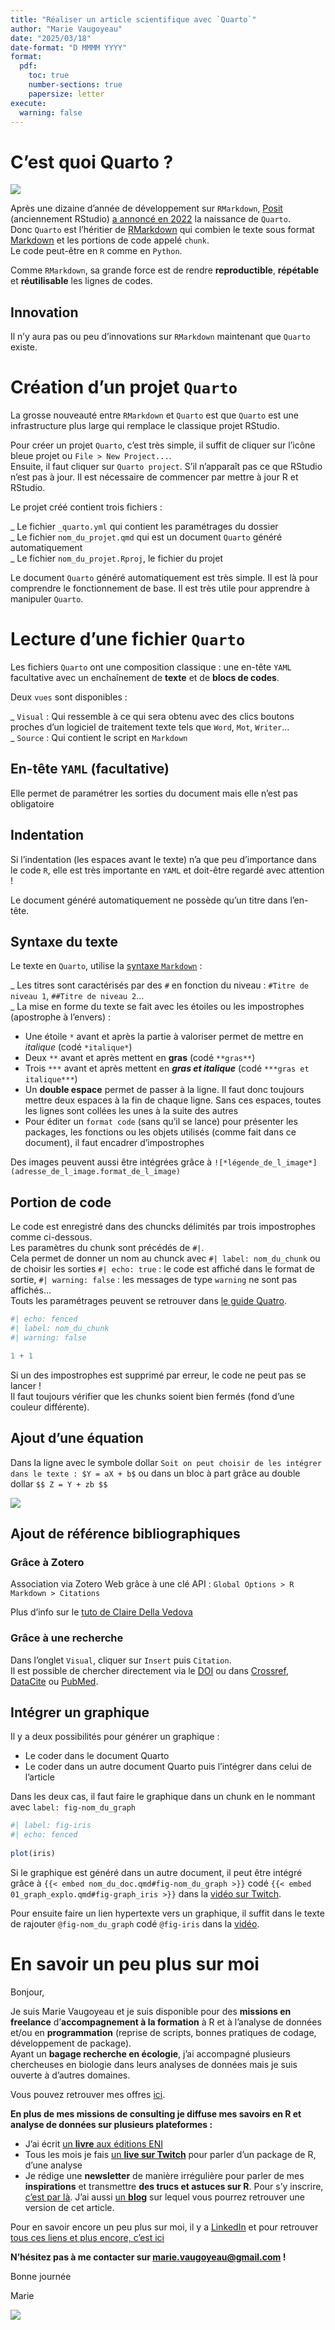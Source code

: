 ```yaml
---
title: "Réaliser un article scientifique avec `Quarto`"
author: "Marie Vaugoyeau"
date: "2025/03/18"
date-format: "D MMMM YYYY"
format: 
  pdf:
    toc: true
    number-sections: true
    papersize: letter
execute: 
  warning: false
---
```


# C'est quoi Quarto ?

![](https://quarto.org/quarto.png)

Après une dizaine d'année de développement sur `RMarkdown`, [Posit](https://posit.co/) (anciennement RStudio) [a annoncé en 2022](https://posit.co/blog/announcing-quarto-a-new-scientific-and-technical-publishing-system/) la naissance de `Quarto`.\
Donc `Quarto` est l'héritier de [RMarkdown](https://quarto.org/quarto.png) qui combien le texte sous format [Markdown](https://quarto.org/docs/authoring/markdown-basics.html) et les portions de code appelé `chunk`.\
Le code peut-être en `R` comme en `Python`.

Comme `RMarkdown`, sa grande force est de rendre **reproductible**, **répétable** et **réutilisable** les lignes de codes.

::: callout-tip
## Innovation

Il n'y aura pas ou peu d'innovations sur `RMarkdown` maintenant que `Quarto` existe.
:::

# Création d'un projet `Quarto`

La grosse nouveauté entre `RMarkdown` et `Quarto` est que `Quarto` est une infrastructure plus large qui remplace le classique projet RStudio.

Pour créer un projet `Quarto`, c'est très simple, il suffit de cliquer sur l'icône bleue projet ou `File > New Project...`.\
Ensuite, il faut cliquer sur `Quarto project`. S'il n'apparaît pas ce que RStudio n'est pas à jour. Il est nécessaire de commencer par mettre à jour R et RStudio.

Le projet créé contient trois fichiers :

\_ Le fichier `_quarto.yml` qui contient les paramétrages du dossier\
\_ Le fichier `nom_du_projet.qmd` qui est un document `Quarto` généré automatiquement\
\_ Le fichier `nom_du_projet.Rproj`, le fichier du projet

Le document `Quarto` généré automatiquement est très simple. Il est là pour comprendre le fonctionnement de base. Il est très utile pour apprendre à manipuler `Quarto`.

# Lecture d'une fichier `Quarto`

Les fichiers `Quarto` ont une composition classique : une en-tête `YAML` facultative avec un enchaînement de **texte** et de **blocs de codes**.

Deux `vues` sont disponibles :

\_ `Visual` : Qui ressemble à ce qui sera obtenu avec des clics boutons proches d'un logiciel de traitement texte tels que `Word`, `Mot`, `Writer`...\
\_ `Source` : Qui contient le script en `Markdown`

## En-tête `YAML` (facultative)

Elle permet de paramétrer les sorties du document mais elle n'est pas obligatoire

::: callout-important
## Indentation

Si l'indentation (les espaces avant le texte) n'a que peu d'importance dans le code `R`, elle est très importante en `YAML` et doit-être regardé avec attention !
:::

Le document généré automatiquement ne possède qu'un titre dans l'en-tête.

## Syntaxe du texte

Le texte en `Quarto`, utilise la [syntaxe `Markdown`](https://quarto.org/docs/authoring/markdown-basics.html) :

\_ Les titres sont caractérisés par des `#` en fonction du niveau : `#Titre de niveau 1`, `##Titre de niveau 2`...\
\_ La mise en forme du texte se fait avec les étoiles ou les impostrophes (apostrophe à l'envers) :

-   Une étoile `*` avant et après la partie à valoriser permet de mettre en *italique* (codé `*italique*`)\
-   Deux `**` avant et après mettent en **gras** (codé `**gras**`)\
-   Trois `***` avant et après mettent en ***gras et italique*** (codé `***gras et italique***`)\
-   Un **double espace** permet de passer à la ligne. Il faut donc toujours mettre deux espaces à la fin de chaque ligne. Sans ces espaces, toutes les lignes sont collées les unes à la suite des autres\
-   Pour éditer un `format code` (sans qu'il se lance) pour présenter les packages, les fonctions ou les objets utilisés (comme fait dans ce document), il faut encadrer d'impostrophes

Des images peuvent aussi être intégrées grâce à `![*légende_de_l_image*](adresse_de_l_image.format_de_l_image)`

## Portion de code

Le code est enregistré dans des chuncks délimités par trois impostrophes comme ci-dessous.\
Les paramètres du chunk sont précédés de `#|`.\
Cela permet de donner un nom au chunck avec `#| label: nom_du_chunk` ou de choisir les sorties `#| echo: true` : le code est affiché dans le format de sortie, `#| warning: false` : les messages de type `warning` ne sont pas affichés...\
Touts les paramétrages peuvent se retrouver dans [le guide Quatro](https://quarto.org/docs/reference/cells/cells-knitr.html).

```r
#| echo: fenced
#| label: nom_du_chunk
#| warning: false

1 + 1
```

::: callout-waring
Si un des impostrophes est supprimé par erreur, le code ne peut pas se lancer !\
Il faut toujours vérifier que les chunks soient bien fermés (fond d'une couleur différente).
:::

## Ajout d'une équation  
  
Dans la ligne avec le symbole dollar `Soit on peut choisir de les intégrer dans le texte : $Y = aX + b$` ou dans un bloc à part grâce au double dollar `$$ Z = Y + zb $$`
  
![](img/equation.png)  

## Ajout de référence bibliographiques

### Grâce à Zotero

Association via Zotero Web grâce à une clé API : `Global Options > R Markdown > Citations`  
  
Plus d’info sur le [tuto de Claire Della Vedova](https://delladata.fr/quarto-citations-et-references-bibliographiques/)  

### Grâce à une recherche

Dans l'onglet `Visual`, cliquer sur `Insert` puis `Citation`.  
Il est possible de chercher directement via le [DOI](https://fr.wikipedia.org/wiki/Digital_Object_Identifier) ou dans [Crossref](https://www.crossref.org/), [DataCite](https://datacite.org/) ou [PubMed](https://pubmed.ncbi.nlm.nih.gov/).   
  

## Intégrer un graphique    
Il y a deux possibilités pour générer un graphique :  

- Le coder dans le document Quarto   
- Le coder dans un autre document Quarto puis l'intégrer dans celui de l'article   
  
Dans les deux cas, il faut faire le graphique dans un chunk en le nommant avec `label: fig-nom_du_graph`   
  
```r
#| label: fig-iris
#| echo: fenced
  
plot(iris)
```
  
Si le graphique est généré dans un autre document, il peut être intégré grâce à `{{< embed nom_du_doc.qmd#fig-nom_du_graph >}}` codé `{{< embed 01_graph_explo.qmd#fig-graph_iris >}}` dans la [vidéo sur Twitch](https://www.twitch.tv/videos/2408949837).  
  
Pour ensuite faire un lien hypertexte vers un graphique, il suffit dans le texte de rajouter `@fig-nom_du_graph` codé `@fig-iris` dans la [vidéo](https://www.twitch.tv/videos/2408949837).  
  
# En savoir un peu plus sur moi  
Bonjour, 
  
Je suis Marie Vaugoyeau et je suis disponible pour des **missions en freelance** d’**accompagnement à la formation** à R et à l’analyse de données et/ou en **programmation** (reprise de scripts, bonnes pratiques de codage, développement de package).  
Ayant un **bagage recherche en écologie**, j’ai accompagné plusieurs chercheuses en biologie dans leurs analyses de données mais je suis ouverte à d’autres domaines.  
  
Vous pouvez retrouver mes offres [ici](https://marievaugoyeau.notion.site/MStats-Marie-Vaugoyeau-d69b566c83414152ac85eae012c970fb).  
  
**En plus de mes missions de consulting je diffuse mes savoirs en R et analyse de données sur plusieurs plateformes :**   
  
- J’ai écrit [un **livre** aux éditions ENI](https://www.editions-eni.fr/livre/langage-r-et-statistiques-initiation-a-l-analyse-de-donnees-9782409036934)  
- Tous les mois je fais [un **live sur Twitch**](https://www.twitch.tv/marievaugoyeau/videos) pour parler d’un package de R, d’une analyse  
- Je rédige une **newsletter** de manière irrégulière pour parler de mes **inspirations** et transmettre **des trucs et astuces sur R**. Pour s’y inscrire, [c’est par là](https://d1154691.sibforms.com/serve/MUIEAGj4fIubg6D4qHb7BoZSxNhzkV4p2L0I7GHpNopbqPeDS1J0SpOgaTDCavroygrDTCukB0La-8s1nsQw5wCANT5UP64en1GudsGbKhGVlwbvP_bJdAJ0ECF9BOZ1swRKEnKlnWzTHpLjknJvrCXiH_xw4F_go_2kVB0dWWrkJzRoE22BXImtgVOu29gBxx2hjFkINdeW7Cae?). J’ai aussi [un **blog**](https://mvaugoyeau.netlify.app/fr/) sur lequel vous pourrez retrouver une version de cet article.  
  
Pour en savoir encore un peu plus sur moi, il y a [LinkedIn](https://www.linkedin.com/in/marie-vaugoyeau-72ab64153/) et pour retrouver [tous ces liens et plus encore, c'est ici](https://linktr.ee/mstats)  
  
**N’hésitez pas à me contacter sur [marie.vaugoyeau@gmail.com](mailto:marie.vaugoyeau@gmail.com) !**  
  
Bonne journée   
  
Marie  
  
![](C:/Users\Marie\Dropbox\Mstats\Img\bandeauSignatureGmail.png)  